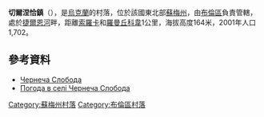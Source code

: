 {{coord|51|4|27|N|33|36|34|E|scale:100000_region:UA|display=title}}

'''切爾涅恰鎮'''（{{lang-uk|Чернеча Слобода}}），是[[烏克蘭|烏克蘭]]的村落，位於該國東北部[[蘇梅州|蘇梅州]]，由[[布倫區_(烏克蘭)|布倫區]]負責管轄，處於[[捷爾恩河|捷爾恩河]]畔，距離[[索羅卡_(布倫區)|索羅卡]]和[[羅曼丘科韋|羅曼丘科韋]]1公里，海拔高度164米，2001年人口1,702。

==參考資料==
* [http://w1.c1.rada.gov.ua/pls/z7502/A005?rdat1=02.02.2010&rf7571=28801 Чернеча Слобода]{{dead link|date=2017年11月 |bot=InternetArchiveBot |fix-attempted=yes }}
* [http://weather.in.ua/ua/symskaja/28295 Погода в селі Чернеча Слобода] {{Wayback|url=http://weather.in.ua/ua/symskaja/28295 |date=20111219231218 }}

{{DEFAULTSORT:Чернеча Слобода}}
[[Category:蘇梅州村落|Category:蘇梅州村落]]
[[Category:布倫區村落|Category:布倫區村落]]


{{Sumy-geo-stub}}
